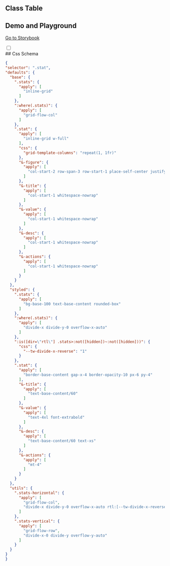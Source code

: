 
## Class Table

<CssTable name="stat" />

## Demo and Playground

[Go to Storybook](https://story.ui.icebreaker.top/?path=/docs/data-display-stat--docs)

<div className="collapse">
<input type="checkbox" /> 
<div class="collapse-title px-0">
## Css Schema
</div>
<div class="collapse-content"> 

```json
{
"selector": ".stat",
"defaults": {
  "base": {
    ".stats": {
      "apply": [
        "inline-grid"
      ]
    },
    ":where(.stats)": {
      "apply": [
        "grid-flow-col"
      ]
    },
    ".stat": {
      "apply": [
        "inline-grid w-full"
      ],
      "css": {
        "grid-template-columns": "repeat(1, 1fr)"
      },
      "&-figure": {
        "apply": [
          "col-start-2 row-span-3 row-start-1 place-self-center justify-self-end"
        ]
      },
      "&-title": {
        "apply": [
          "col-start-1 whitespace-nowrap"
        ]
      },
      "&-value": {
        "apply": [
          "col-start-1 whitespace-nowrap"
        ]
      },
      "&-desc": {
        "apply": [
          "col-start-1 whitespace-nowrap"
        ]
      },
      "&-actions": {
        "apply": [
          "col-start-1 whitespace-nowrap"
        ]
      }
    }
  },
  "styled": {
    ".stats": {
      "apply": [
        "bg-base-100 text-base-content rounded-box"
      ]
    },
    ":where(.stats)": {
      "apply": [
        "divide-x divide-y-0 overflow-x-auto"
      ]
    },
    ":is([dir=\"rtl\"] .stats>:not([hidden])~:not([hidden]))": {
      "css": {
        "--tw-divide-x-reverse": "1"
      }
    },
    ".stat": {
      "apply": [
        "border-base-content gap-x-4 border-opacity-10 px-6 py-4"
      ],
      "&-title": {
        "apply": [
          "text-base-content/60"
        ]
      },
      "&-value": {
        "apply": [
          "text-4xl font-extrabold"
        ]
      },
      "&-desc": {
        "apply": [
          "text-base-content/60 text-xs"
        ]
      },
      "&-actions": {
        "apply": [
          "mt-4"
        ]
      }
    }
  },
  "utils": {
    ".stats-horizontal": {
      "apply": [
        "grid-flow-col",
        "divide-x divide-y-0 overflow-x-auto rtl:[--tw-divide-x-reverse:1]"
      ]
    },
    ".stats-vertical": {
      "apply": [
        "grid-flow-row",
        "divide-x-0 divide-y overflow-y-auto"
      ]
    }
  }
}
}
```

</div>
</div>